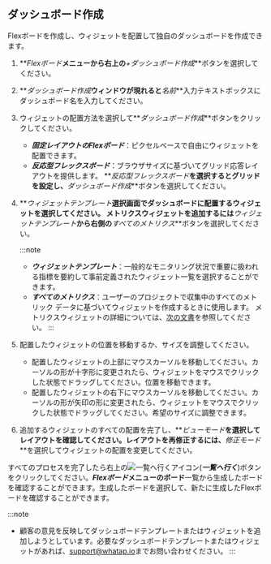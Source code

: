 ## ダッシュボード作成

Flexボードを作成し、ウィジェットを配置して独自のダッシュボードを作成できます。

1.  **_Flexボード_**メニューから右上の**_+ダッシュボード作成_**ボタンを選択してください。

2.  **_ダッシュボード作成_**ウィンドウが現れると**_名前_**入力テキストボックスにダッシュボード名を入力してください。

3.  ウィジェットの配置方法を選択して**_ダッシュボード作成_**ボタンをクリックしてください。
    -   **_固定レイアウトのFlexボード_**：ピクセルベースで自由にウィジェットを配置できます。
    -   **_反応型フレックスボード_**：ブラウザサイズに基づいてグリッド応答レイアウトを提供します。 **_反応型フレックスボード_**を選択するとグリッドを設定し、**_ダッシュボード作成_**ボタンを選択してください。

4.  **_ウィジェットテンプレート_**選択画面でダッシュボードに配置するウィジェットを選択してください。 メトリクスウィジェットを追加するには**_ウィジェットテンプレート_**から右側の**_すべてのメトリクス_**ボタンを選択してください。

    :::note

    -   **_ウィジェットテンプレート_**：一般的なモニタリング状況で重要に扱われる指標を要約して事前定義されたウィジェット一覧を選択することができます。
    -   **_すべてのメトリクス_**：ユーザーのプロジェクトで収集中のすべてのメトリック データに基づいてウィジェットを作成するときに使用します。 メトリクスウィジェットの詳細については、[次の文書](flexboard-metric-widget)を参照してください。
    :::

5.  配置したウィジェットの位置を移動するか、サイズを調整してください。

    -   配置したウィジェットの上部にマウスカーソルを移動してください。カーソルの形が十字形に変更されたら、ウィジェットをマウスでクリックした状態でドラッグしてください。位置を移動できます。
    -   配置したウィジェットの右下にマウスカーソルを移動してください。カーソルの形が矢印の形に変更されたら、ウィジェットをマウスでクリックした状態でドラッグしてください。希望のサイズに調整できます。

6.  追加するウィジェットのすべての配置を完了し、**_ビューモード_**を選択してレイアウトを確認してください。レイアウトを再修正するには、**_修正モード_**を選択してウィジェットの配置を変更してください。

すべてのプロセスを完了したら右上の![一覧へ行くアイコン](/img/ico-exit.svg)(**_一覧へ行く_**)ボタンをクリックしてください。**_Flexボード_**メニューの**ボード**一覧から生成したボードを確認することができます。生成したボードを選択して、新たに生成したFlexボードを確認することができます。

:::note

-   顧客の意見を反映してダッシュボードテンプレートまたはウィジェットを追加しようとしています。必要なダッシュボードテンプレートまたはウィジェットがあれば、[support@whatap.io](mailto:support@whatap.io)までお問い合わせください。
:::
